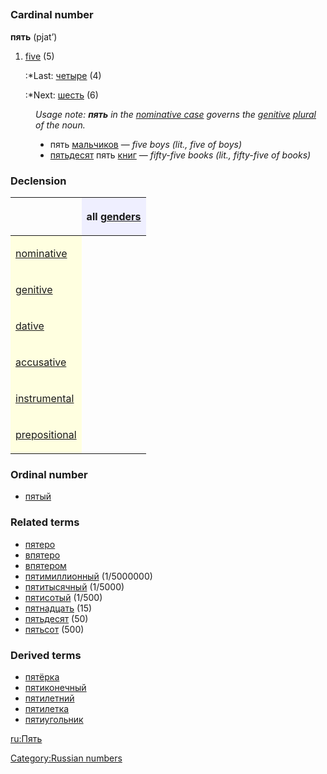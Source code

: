 =={{ru}}==
[[Category:Russian numbers]]
=== Cardinal number ===
'''пять''' (pjat’)

#[[five]] (5)
#:*Last: [[четыре]] (4)
#:*Next: [[шесть]] (6)

:''Usage note: '''''пять''''' in the [[nominative case]] governs the [[genitive]] [[plural]] of the noun.''
:*пять [[мальчик|мальчиков]] — ''five boys (lit., five of boys)''
:*[[пятьдесят]] пять [[книга|книг]] — ''fifty-five books (lit., fifty-five of books)''

===Declension===
{| border="1" cellpadding="4" cellspacing="0"
!
! style="background-color: #EFEFFF" align="center"|all [[gender]]s
|-
! style="background-color: #FFFFE0" align="left"|[[nominative case|nominative]]
| align="center"|{{Unicode|пять}}
|-
! style="background-color: #FFFFE0" align="left"|[[genitive case|genitive]]
| align="center"|{{Unicode|пяти́}}
|-
! style="background-color: #FFFFE0" align="left"|[[dative case|dative]]
| align="center"|{{Unicode|пяти́}}
|-
! style="background-color: #FFFFE0" align="left"|[[accusative case|accusative]]
| align="center"|{{Unicode|пять}}
|-
! style="background-color: #FFFFE0" align="left"|[[instrumental case|instrumental]]
| align="center"|{{Unicode|пятью́}}
|-
! style="background-color: #FFFFE0" align="left"|[[prepositional case|prepositional]]
| align="center"|{{Unicode|о пяти́}}
|}

===Ordinal number===
*[[пятый]]

===Related terms===
*[[пятеро]]
*[[впятеро]]
*[[впятером]]
*[[пятимиллионный]] (1/5000000)
*[[пятитысячный]] (1/5000)
*[[пятисотый]] (1/500)
*[[пятнадцать]] (15)
*[[пятьдесят]] (50)
*[[пятьсот]] (500)

===Derived terms===
*[[пятёрка]]
*[[пятиконечный]]
*[[пятилетний]]
*[[пятилетка]]
*[[пятиугольник]]

[[ru:Пять]]